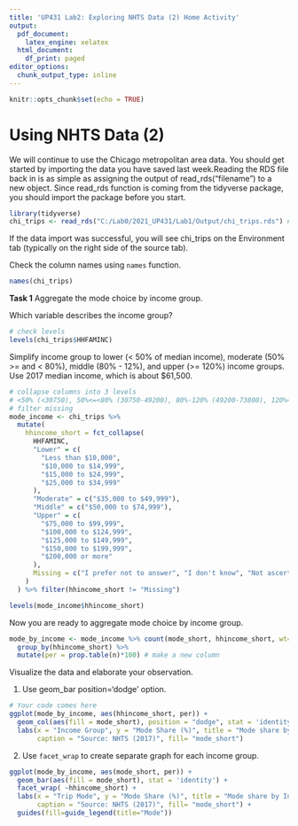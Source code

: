 ---
title: 'UP431 Lab2: Exploring NHTS Data (2) Home Activity'
output:
  pdf_document: 
    latex_engine: xelatex
  html_document:
    df_print: paged
editor_options:
  chunk_output_type: inline
---

```{r setup, include=FALSE}
knitr::opts_chunk$set(echo = TRUE)
```
<!--
Updated: 2021-02-05 by Chaeyeon Han @ University of Illinois at Urbana-Champaign UP431 Spring 2021
-->

# Using NHTS Data (2)
  
We will continue to use the Chicago metropolitan area data. You should get started by importing the data you have saved last week.Reading the RDS file back in is as simple as assigning the output of read_rds("filename") to a new object. Since read_rds function is coming from the tidyverse package, you should import the package before you start.

```{r, message = FALSE, warning=FALSE}
library(tidyverse)
chi_trips <- read_rds("C:/Lab0/2021_UP431/Lab1/Output/chi_trips.rds") # your path
```

If the data import was successful, you will see chi_trips on the Environment tab (typically on the right side of the source tab).

Check the column names using `names` function.

```{r}
names(chi_trips)
```


**Task 1** 
Aggregate the mode choice by income group. 

Which variable describes the income group? <!-- mode_short ~ HHFAMINC-->

```{r}
# check levels
levels(chi_trips$HHFAMINC)
```

Simplify income group to lower (< 50% of median income), moderate (50% >= and < 80%), middle (80% - 12%), and upper (>= 120%) income groups. Use 2017 median income, which is about $61,500.

```{r}
# collapse columns into 3 levels
# <50% (<30750), 50%<=<80% (30750-49200), 80%-120% (49200-73800), 120%< (73800)
# filter missing
mode_income <- chi_trips %>%
  mutate(
    hhincome_short = fct_collapse(
      HHFAMINC,
      "Lower" = c(
        "Less than $10,000",
        "$10,000 to $14,999",
        "$15,000 to $24,999",
        "$25,000 to $34,999"
      ),
      "Moderate" = c("$35,000 to $49,999"),
      "Middle" = c("$50,000 to $74,999"),
      "Upper" = c(
        "$75,000 to $99,999",
        "$100,000 to $124,999",
        "$125,000 to $149,999",
        "$150,000 to $199,999",
        "$200,000 or more"
      ),
      Missing = c("I prefer not to answer", "I don't know", "Not ascertained")
    )
  ) %>% filter(hhincome_short != "Missing")
```


```{r}
levels(mode_income$hhincome_short)
```

Now you are ready to aggregate mode choice by income group. 

```{r}
mode_by_income <- mode_income %>% count(mode_short, hhincome_short, wt=WTTRDFIN) %>%
  group_by(hhincome_short) %>% 
  mutate(per = prop.table(n)*100) # make a new column
```

Visualize the data and elaborate your observation.

1) Use geom_bar position='dodge' option.

```{r}
# Your code comes here
ggplot(mode_by_income, aes(hhincome_short, per)) +
  geom_col(aes(fill = mode_short), position = "dodge", stat = 'identity') +
  labs(x = "Income Group", y = "Mode Share (%)", title = "Mode share by Income Group in Chicago CBSA",
       caption = "Source: NHTS (2017)", fill= "mode_short")
```

2) Use `facet_wrap` to create separate graph for each income group.

```{r}
ggplot(mode_by_income, aes(mode_short, per)) +
  geom_bar(aes(fill = mode_short), stat = 'identity') +
  facet_wrap( ~hhincome_short) +
  labs(x = "Trip Mode", y = "Mode Share (%)", title = "Mode share by Income Group in Chicago CBSA",
       caption = "Source: NHTS (2017)", fill= "mode_short") +
  guides(fill=guide_legend(title="Mode"))
```

